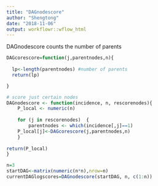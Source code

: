 ```yaml
---
title: "DAGnodescore"
author: "Shengtong"
date: "2018-11-06"
output: workflowr::wflow_html
---
```

DAGnodescore counts the number of parents 

```r
DAGcorescore=function(j,parentnodes,n){
  
  lp<-length(parentnodes) #number of parents
  return(lp)

}
```

```r
# score just certain nodes
DAGnodescore <- function(incidence, n, rescorenodes){
	P_local <- numeric(n)   
   
	for (j in rescorenodes)  {
		parentnodes <- which(incidence[,j]==1)
    P_local[j]<-DAGcorescore(j,parentnodes,n)
	}
		
return(P_local)
}

```


```r
n=3
startDAG<-matrix(numeric(n*n),nrow=n)
currentDAGlogscores=DAGnodescore(startDAG, n, c(1:n))
```
